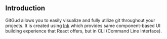 ## **Introduction**

GitGud allows you to easily visualize and fully utilize git throughout your projects. It is created using [Ink](https://github.com/vadimdemedes/ink) which provides same component-based UI building experience that React offers, but in CLI (Command Line Interface).
